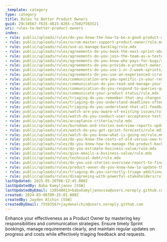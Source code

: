 ```yaml
---
_template: category
type: category
title: Rules to Better Product Owners
guid: 29c34567-f635-4815-8265-c7b02f503521
uri: rules-to-better-product-owners
index:
- rule: public/uploads/rules/do-you-know-the-how-to-be-a-good-product-owner/rule.mdx
- rule: public/uploads/rules/scrum-master-support-product-owner/rule.mdx
- rule: public/uploads/rules/use-ai-manage-backlog/rule.mdx
- rule: public/uploads/rules/agreements-do-you-book-the-next-sprint-ahead-of-time/rule.mdx
- rule: public/uploads/rules/agreements-do-you-join-the-team-as-a-tester/rule.mdx
- rule: public/uploads/rules/agreements-do-you-know-who-pays-for-bugs/rule.mdx
- rule: public/uploads/rules/agreements-do-you-provide-a-product-owner/rule.mdx
- rule: public/uploads/rules/agreements-do-you-use-1-or-2-week-sprints/rule.mdx
- rule: public/uploads/rules/agreements-do-you-use-an-experienced-scrum-master-or-project-manager/rule.mdx
- rule: public/uploads/rules/communication-are-you-specific-in-your-requirements/rule.mdx
- rule: public/uploads/rules/communication-do-you-read-and-manage-your-emails-carefully/rule.mdx
- rule: public/uploads/rules/communication-do-you-respond-to-queries-quickly/rule.mdx
- rule: public/uploads/rules/communicate-your-product-status/rule.mdx
- rule: public/uploads/rules/triaging-do-you-remember-that-any-changes-you-request-will-impact-on-budget-and-time/rule.mdx
- rule: public/uploads/rules/triaging-do-you-understand-deadlines-often-move-or-scope-has-to-change/rule.mdx
- rule: public/uploads/rules/triaging-do-you-understand-that-all-feedback-will-be-worked-on-in-the-next-sprint/rule.mdx
- rule: public/uploads/rules/watch-are-you-aware-of-existing-issues/rule.mdx
- rule: public/uploads/rules/watch-do-you-conduct-user-acceptance-testing-thoroughly/rule.mdx
- rule: public/uploads/rules/acceptance-criteria/rule.mdx
- rule: public/uploads/rules/burndown-and-stories-overview-reports-updates/rule.mdx
- rule: public/uploads/rules/watch-do-you-get-sprint-forecasts/rule.mdx
- rule: public/uploads/rules/watch-do-you-know-what-is-going-on/rule.mdx
- rule: public/uploads/rules/do-you-know-the-costs-of-old-versus-new-technologies/rule.mdx
- rule: public/uploads/rules/do-you-know-how-to-manage-the-product-backlog/rule.mdx
- rule: public/uploads/rules/do-you-estimate-business-value/rule.mdx
- rule: public/uploads/rules/give-emails-a-business-value/rule.mdx
- rule: public/uploads/rules/technical-debt/rule.mdx
- rule: public/uploads/rules/do-you-use-stories-overview-report-to-find-out-where-the-project-is-at/rule.mdx
- rule: public/uploads/rules/product-owner-do-you-know-how-to-update-the-backlog/rule.mdx
- rule: public/uploads/rules/triaging-do-you-correctly-triage-additional-item-requests/rule.mdx
- rule: public/uploads/rules/disagreeing-with-powerful-stakeholders/rule.mdx
lastUpdated: 2025-05-20T06:12:45.000Z
lastUpdatedBy: Baba Kamyljanov [SSW]
lastUpdatedByEmail: 138548013+babakamyljanovssw@users.noreply.github.com
created: 2024-03-06T09:25:01.000Z
createdBy: Jayden Alchin [SSW]
createdByEmail: 75593567+jaydenalchin@users.noreply.github.com
---
```


Enhance your effectiveness as a Product Owner by mastering key responsibilities and communication strategies. Ensure timely Sprint bookings, manage requirements clearly, and maintain regular updates on progress and costs while effectively triaging feedback and requests.
